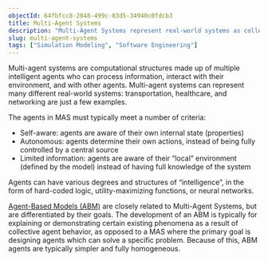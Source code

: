 ```yaml
---
objectId: 64fbfcc8-2048-499c-83d5-34940c0fdcb3
title: Multi-Agent Systems
description: "Multi-Agent Systems represent real-world systems as collections of intelligent agents."
slug: multi-agent-systems
tags: ["Simulation Modeling", "Software Engineering"]
---
```


Multi-agent systems are computational structures made up of multiple intelligent agents who can process information, interact with their environment, and with other agents. Multi-agent systems can represent many different real-world systems: transportation, healthcare, and networking are just a few examples.

The agents in MAS must typically meet a number of criteria:

- Self-aware: agents are aware of their own internal state (properties)
- Autonomous: agents determine their own actions, instead of being fully controlled by a central source
- Limited information: agents are aware of their “local” environment (defined by the model) instead of having full knowledge of the system

Agents can have various degrees and structures of “intelligence”, in the form of hard-coded logic, utility-maximizing functions, or neural networks.

[Agent-Based Models (ABM)](https://hash.ai/glossary/agent-based-modeling) are closely related to Multi-Agent Systems, but are differentiated by their goals. The development of an ABM is typically for explaining or demonstrating certain existing phenomena as a result of collective agent behavior, as opposed to a MAS where the primary goal is designing agents which can solve a specific problem. Because of this, ABM agents are typically simpler and fully homogeneous.
